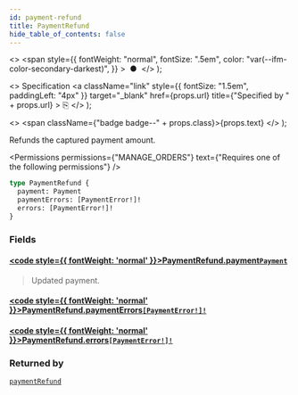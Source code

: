```yaml
---
id: payment-refund
title: PaymentRefund
hide_table_of_contents: false
---
```


  <>
    <span
      style={{
        fontWeight: "normal",
        fontSize: ".5em",
        color: "var(--ifm-color-secondary-darkest)",
      }}
    >
      &nbsp;●&nbsp;
    </span>
  </>
);

  <>
    Specification
    <a
      className="link"
      style={{ fontSize: "1.5em", paddingLeft: "4px" }}
      target="\_blank"
      href={props.url}
      title={"Specified by " + props.url}
    >
      ⎘
    </a>
  </>
);

  <>
    <span className={"badge badge--" + props.class}>{props.text}</span>
  </>
);

Refunds the captured payment amount.

<Permissions
  permissions={"MANAGE_ORDERS"}
  text={"Requires one of the following permissions"}
/>

```graphql
type PaymentRefund {
  payment: Payment
  paymentErrors: [PaymentError!]!
  errors: [PaymentError!]!
}
```

### Fields

#### [<code style={{ fontWeight: 'normal' }}>PaymentRefund.<b>payment</b></code>](#)<Bullet />[`Payment`](../../../api-reference/payments/objects/payment) <Badge class="secondary" text="object"/>

> Updated payment.

#### [<code style={{ fontWeight: 'normal' }}>PaymentRefund.<b>paymentErrors</b></code>](#)<Bullet />[`[PaymentError!]!`](../../../api-reference/payments/objects/payment-error) <Badge class="secondary" text="non-null"/> <Badge class="secondary" text="object"/>

>

#### [<code style={{ fontWeight: 'normal' }}>PaymentRefund.<b>errors</b></code>](#)<Bullet />[`[PaymentError!]!`](../../../api-reference/payments/objects/payment-error) <Badge class="secondary" text="non-null"/> <Badge class="secondary" text="object"/>

>

### Returned by

[`paymentRefund`](../../../api-reference/payments/mutations/payment-refund) <Badge class="secondary" text="mutation"/>

